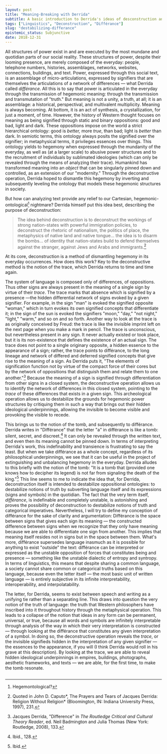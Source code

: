 ```yaml
---
layout: post
title: "Meaning-Breaking with Derrida"
subtitle: A basic introduction to Derrida's ideas of desconstruction and "différance"
tags: ["Linguistics", "Deconstruction", "Différance"]
slug: "destabilizing-differance"
epistemic_status: Subjunctive
date: 2018-12-31
---
```


All structures of power exist in and are executed by the most mundane and quotidian parts of our social reality. These structures of power, despite their looming presence, are merely composed of the everyday: people, telephone numbers, histories, assemblages, networks, websites, connections, buildings, and text. Power, expressed through this social text, is an assemblage of micro-articulations, expressed by signifiers that are themselves the articulations of a network of differences — what Derrida called *différance*. All this is to say that power is articulated in the everyday through the transmission of hegemonic meaning: through the transmission and transmutation of "truth." But meaning is not a unity, a truth, at all; it is an assemblage: a historical, perspectival, and multivalent multiplicity. Meaning is always becoming. At bottom, it is an act of synthesis, a crystallization, for just a moment, of time. However, the history of Western thought focuses on meaning as being signified through static and binary oppositions: good and bad, light and dark. These oppositions impose on the world a strict hierarchical ontology: good is *better,* more *true*, than bad; light is *better* than dark. In semiotic terms, this ontology always posits the signified over the signifier; in metaphysical terms, it privileges essences over things. This ontology yields to hegemony when expressed through the mundanity of the everyday, as well as (at a larger scale) to abusive power structures and to the recruitment of individuals by sublimated ideologies (which can only be revealed through the means of analyzing their trace). Humankind has transformed meaning into an *object* that can be singularly pinned down and controlled, as an extension of our "modernity." Through the deconstructive operation, Derrida hoped to dismantle this hegemony by inverting and subsequently leveling the ontology that models these hegemonic structures in society.

But how can analyzing text provide any relief to our Cartesian, hegemonic-ontological[^1] nightmare? Derrida himself put this idea best, describing the purpose of deconstruction:

> The idea behind deconstruction is to deconstruct the workings of strong nation-states with powerful immigration policies, to deconstruct the rhetoric of nationalism, the politics of place, the metaphysics of native land and native tongue... the idea is to disarm the bombs... of identity that nation-states build to defend themselves against the stranger, against Jews and Arabs and immigrants.[^2]

At its core, deconstruction is a method of dismantling hegemony in its everyday occurrences. How does this work? Key to the deconstructive method is the notion of the trace, which Derrida returns to time and time again.

The system of language is composed only of differences, of oppositions. Thus other signs are always present in the meaning of a single sign by virtue of their *trace*. The trace marks that absence which is signified by a presence —the hidden differential network of signs evoked by a given signifier. For example, in the sign "man" is evoked the signified opposite "woman," which in turn evokes its own signified concepts that differentiate it; in the sign of the sun is evoked the signifiers "moon," "day," "not night," "light," "warm," and so on and so forth. Another way to look at the trace is as originally conceived by Freud: the trace is like the invisible imprint left on the next page when you make a mark in pencil. The trace is unconscious, but nevertheless present in any sign. It never actually existed or took place, but it is its non-existence that defines the existence of an actual sign. The trace does not point to a single originary opposite, a hidden essence to the appearance of a sign; rather, the trace points to différance, to the long lineage and network of differed and deferred signified concepts that give rise to the meaning of a sign. As Derrida puts it, "The elements of signification function not by virtue of the compact force of their cores but by the network of oppositions that distinguish them and relate them to one another."[^3] Because the meaning of a sign is signified through differentiation from other signs in a closed system, the deconstructive operation allows us to identify the network of differences in this closed system, pointing to the *trace* of these differences that exists in a given sign. This archeological operation allows us to destabilize the grounds for hegemonic power structures by critiquing them in such a way that brings out their hidden ideological underpinnings, allowing the invisible to become visible and provoking the visible to recede.

This brings us to the notion of the tomb, and subsequently to différance. Derrida writes in "Différance" that the letter "a" in différance is like a tomb: silent, secret, and discreet.[^4] It can only be revealed through the written text, and even then its meaning cannot be pinned down. In terms of interpreting Derrida's work, this indefinability and transience is frustrating to say the least. But when we take différance as a whole concept, regardless of its philosophical underpinnings, we see that it can be useful in the project of extinguishing and unbalancing hegemony in the everyday. Derrida alludes to this briefly with the notion of the tomb: "It is a tomb that (provided one knows how to decipher its legend) is not far from signaling the death of the king."[^5] This line seems to me to indicate the idea that, for Derrida, deconstruction itself is intended to destabilize oppositional ontologies: to destabilize notions of truth by subverting language itself and its expressions (signs and symbols) in the quotidian. The fact that the very term itself, *différance*, is indefinable and completely unstable, is astonishing and proves the possibility of deconstruction to destabilize notions of truth and categorical imperatives. Nevertheless, I will try to define my conception of différance for the sake of clarity and argumentation: Différance is the space between signs that gives each sign its meaning — the constructed difference between signs when we recognize that they only have meaning because we are able to differentiate one sign from another. This implies that meaning itself resides not in signs but in the space between them. What's more, différance supersedes language inasmuch as it is possible for anything to exist "outside" the text: différance can be interpreted or expressed as the unstable opposition of forces that constitutes being and presence — something like the unstable dialectic of entropy and syntropy. In terms of linguistics, this means that despite sharing a common language, a society cannot share common or categorical truths based on this language, because even the letter itself — the most basic unit of written language — is entirely subjective in its infinite interpretability, interoperability, and interpolatability.

The letter, for Derrida, seems to exist between speech and writing as a unifying tie rather than a separating line. This draws into question the very notion of the truth of language: the truth that Western philosophers have inscribed into it throughout history through the metaphysical operation. This leads to a collapse of the notion that ideas in any form can be permanent, universal, or true, because all words and symbols are infinitely interpretable through analysis of the way in which their very interpretation is constructed — through looking at the différance that constitutes any given interpretation of a symbol. In doing so, the deconstructive operation reveals the *trace*, or the invisible signifieds hidden in the interpretation of any given signifier — the essences to the appearance, if you will (I think Derrida would roll in his grave at this description). By looking at the trace, we are able to reveal hidden ideological underpinnings in empires, buildings, photographs, aesthetic frameworks, and texts — we are able, for the first time, to make the tomb resonate.

[^1]: Hegemontological?

[^2]: Quoted in John D. Caputo*, The Prayers and Tears of Jacques Derrida: Religion Without Religion* (Bloomington, IN: Indiana University Press, 1997), 231.

[^3]: Jacques Derrida, "Difference" in *The Routledge Critical and Cultural Theory Reader*, ed. Neil Badmington and Julia Thomas (New York: Routledge, 2008), 133.

[^4]: Ibid., 128.

[^5]: Ibid.

```references
```
